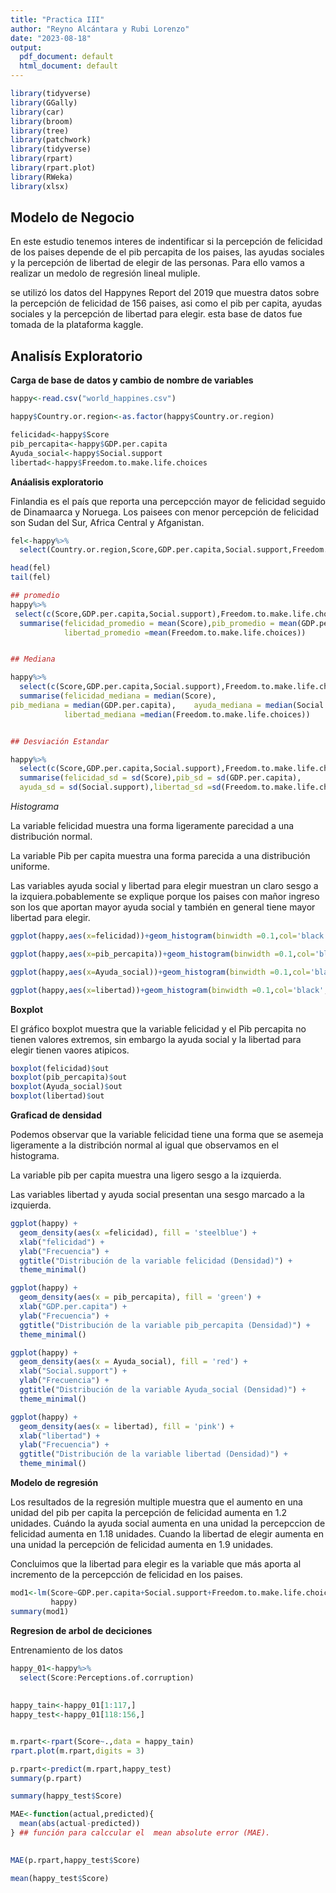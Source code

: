 ---
title: "Practica III"
author: "Reyno Alcántara y Rubi Lorenzo"
date: "2023-08-18"
output:
  pdf_document: default
  html_document: default
---

```{r setup, include=FALSE}
library(tidyverse)
library(GGally)
library(car)
library(broom)
library(tree)
library(patchwork)
library(tidyverse)
library(rpart)
library(rpart.plot)
library(RWeka)
library(xlsx) 
```

## Modelo de Negocio

En este estudio tenemos interes de indentificar si la percepción de 
felicidad de los paises depende de el pib percapita de los paises, 
las ayudas sociales y la percepción de libertad de elegir de las personas. 
Para ello vamos a realizar un medolo de  regresión lineal muliple.

se utilizó los datos del Happynes Report del 2019 que muestra datos sobre la percepción de felicidad de 156 paises, asi como el pib per capita, ayudas sociales y la percepción de libertad para elegir. esta base de datos fue  tomada de la plataforma kaggle.

## Analisís Exploratorio


**Carga de base de datos  y cambio de nombre de variables**
```{r}

happy<-read.csv("world_happines.csv")

happy$Country.or.region<-as.factor(happy$Country.or.region)

felicidad<-happy$Score
pib_percapita<-happy$GDP.per.capita
Ayuda_social<-happy$Social.support
libertad<-happy$Freedom.to.make.life.choices
```


**Anáalisis exploratorio**



Finlandia es el país que reporta una percepcción mayor de felicidad seguido de Dinamaarca y Noruega. Los paisees con menor percepción de felicidad son Sudan del Sur, Africa Central y Afganistan.


```{r}
fel<-happy%>%
  select(Country.or.region,Score,GDP.per.capita,Social.support,Freedom.to.make.life.choices)

head(fel)
tail(fel)
```






```{r}
## promedio
happy%>%
 select(c(Score,GDP.per.capita,Social.support),Freedom.to.make.life.choices)%>%
  summarise(felicidad_promedio = mean(Score),pib_promedio = mean(GDP.per.capita), ayuda_promedio = mean(Social.support), 
            libertad_promedio =mean(Freedom.to.make.life.choices))


## Mediana

happy%>%
  select(c(Score,GDP.per.capita,Social.support),Freedom.to.make.life.choices)%>%
  summarise(felicidad_mediana = median(Score),
pib_mediana = median(GDP.per.capita),    ayuda_mediana = median(Social.support), 
            libertad_mediana =median(Freedom.to.make.life.choices))


## Desviación Estandar

happy%>%
  select(c(Score,GDP.per.capita,Social.support),Freedom.to.make.life.choices)%>%
  summarise(felicidad_sd = sd(Score),pib_sd = sd(GDP.per.capita),
  ayuda_sd = sd(Social.support),libertad_sd =sd(Freedom.to.make.life.choices))

```




*Histograma*

La variable felicidad muestra una forma ligeramente parecidad a una distribución normal.

La variable Pib per capita muestra una forma parecida a una distribución uniforme.

Las variables ayuda social y libertad para elegir muestran un claro sesgo a la izquiera.pobablemente se explique porque los paises con mañor ingreso son los que aportan mayor ayuda social y también en general tiene mayor libertad para elegir.


```{r}
ggplot(happy,aes(x=felicidad))+geom_histogram(binwidth =0.1,col='black',fill='blue',alpha=0.4)

ggplot(happy,aes(x=pib_percapita))+geom_histogram(binwidth =0.1,col='black',fill='blue',alpha=0.4)

ggplot(happy,aes(x=Ayuda_social))+geom_histogram(binwidth =0.1,col='black',fill='blue',alpha=0.4)

ggplot(happy,aes(x=libertad))+geom_histogram(binwidth =0.1,col='black',fill='blue',alpha=0.4)

```


**Boxplot**


El gráfico boxplot  muestra que la variable felicidad y el Pib percapita no tienen valores extremos, sin embargo la ayuda social y la libertad para elegir tienen vaores atipicos.

```{r}
boxplot(felicidad)$out
boxplot(pib_percapita)$out
boxplot(Ayuda_social)$out
boxplot(libertad)$out
```


**Graficad de densidad**

Podemos observar que la variable felicidad tiene una forma que se asemeja ligeramente a la distribción normal al igual que observamos en el histograma.

La variable pib per capita muestra una ligero sesgo a la izquierda.

Las variables libertad y ayuda social presentan una sesgo marcado a la izquierda.



```{r}
ggplot(happy) + 
  geom_density(aes(x =felicidad), fill = 'steelblue') + 
  xlab("felicidad") + 
  ylab("Frecuencia") + 
  ggtitle("Distribución de la variable felicidad (Densidad)") +
  theme_minimal()

ggplot(happy) + 
  geom_density(aes(x = pib_percapita), fill = 'green') + 
  xlab("GDP.per.capita") + 
  ylab("Frecuencia") + 
  ggtitle("Distribución de la variable pib_percapita (Densidad)") +
  theme_minimal()

ggplot(happy) + 
  geom_density(aes(x = Ayuda_social), fill = 'red') + 
  xlab("Social.support") + 
  ylab("Frecuencia") + 
  ggtitle("Distribución de la variable Ayuda_social (Densidad)") +
  theme_minimal()

ggplot(happy) + 
  geom_density(aes(x = libertad), fill = 'pink') + 
  xlab("libertad") + 
  ylab("Frecuencia") + 
  ggtitle("Distribución de la variable libertad (Densidad)") +
  theme_minimal()
```


**Modelo de regresión**

Los resultados de la regresión multiple muestra que el aumento en una unidad del pib per capita la percepción de felicidad aumenta en 1.2 unidades. Cuándo la ayuda social aumenta en una unidad la percepccion de felicidad aumenta en 1.18 unidades. Cuando la libertad de elegir aumenta en una unidad la percepción de felicidad aumenta en 1.9 unidades.

Concluimos que la libertad para elegir es la variable que más aporta al incremento de la percepcción de felicidad en los paises.

```{r}
mod1<-lm(Score~GDP.per.capita+Social.support+Freedom.to.make.life.choices,
         happy)
summary(mod1)
```

**Regresion de arbol de deciciones**

Entrenamiento de los datos
```{r}
happy_01<-happy%>%
  select(Score:Perceptions.of.corruption)
  
  
happy_tain<-happy_01[1:117,]
happy_test<-happy_01[118:156,]


m.rpart<-rpart(Score~.,data = happy_tain)
rpart.plot(m.rpart,digits = 3)

```



```{r}
p.rpart<-predict(m.rpart,happy_test)
summary(p.rpart)

summary(happy_test$Score)
```


```{r}
MAE<-function(actual,predicted){
  mean(abs(actual-predicted))
} ## función para calccular el  mean absolute error (MAE).
  

MAE(p.rpart,happy_test$Score)

mean(happy_test$Score)
```


